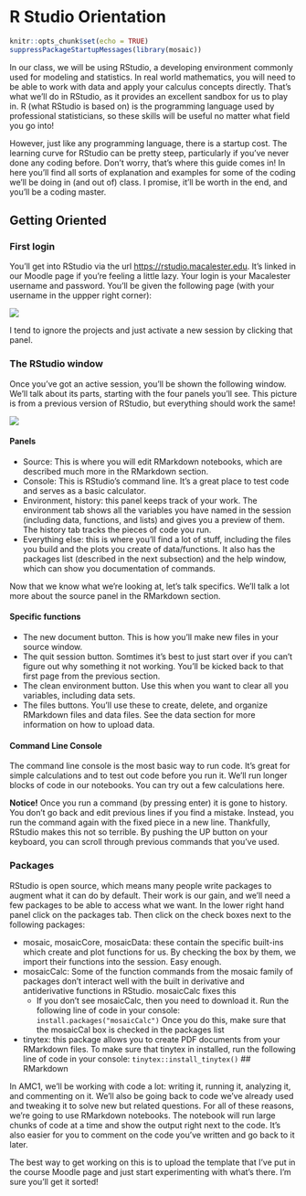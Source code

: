 # R Studio Orientation {.unnumbered}

```r
knitr::opts_chunk$set(echo = TRUE)
suppressPackageStartupMessages(library(mosaic))
```

In our class, we will be using RStudio, a developing environment commonly used for modeling and statistics. In real world mathematics, you will need to be able to work with data and apply your calculus concepts directly. That's what we'll do in RStudio, as it provides an excellent sandbox for us to play in. R (what RStudio is based on) is the programming language used by professional statisticians, so these skills will be useful no matter what field you go into!

However, just like any programming language, there is a startup cost. The learning curve for RStudio can be pretty steep, particularly if you've never done any coding before. Don't worry, that's where this guide comes in! In here you'll find all sorts of explanation and examples for some of the coding we'll be doing in (and out of) class. I promise, it'll be worth in the end, and you'll be a coding master.

## Getting Oriented

### First login

You'll get into RStudio via the url <https://rstudio.macalester.edu>. It's linked in our Moodle page if you're feeling a little lazy. Your login is your Macalester username and password. You'll be given the following page (with your username in the uppper right corner):

![](images/FirstPage.png)

I tend to ignore the projects and just activate a new session by clicking that panel.

### The RStudio window

Once you've got an active session, you'll be shown the following window. We'll talk about its parts, starting with the four panels you'll see. This picture is from a previous version of RStudio, but everything should work the same!

![](images/RStudioWindow.png)

#### Panels

-   Source: This is where you will edit RMarkdown notebooks, which are described much more in the RMarkdown section.
-   Console: This is RStudio's command line. It's a great place to test code and serves as a basic calculator.
-   Environment, history: this panel keeps track of your work. The environment tab shows all the variables you have named in the session (including data, functions, and lists) and gives you a preview of them. The history tab tracks the pieces of code you run.
-   Everything else: this is where you'll find a lot of stuff, including the files you build and the plots you create of data/functions. It also has the packages list (described in the next subsection) and the help window, which can show you documentation of commands.

Now that we know what we're looking at, let's talk specifics. We'll talk a lot more about the source panel in the RMarkdown section.

#### Specific functions

-   The new document button. This is how you'll make new files in your source window.
-   The quit session button. Somtimes it's best to just start over if you can't figure out why something it not working. You'll be kicked back to that first page from the previous section.
-   The clean environment button. Use this when you want to clear all you variables, including data sets.
-   The files buttons. You'll use these to create, delete, and organize RMarkdown files and data files. See the data section for more information on how to upload data.

#### Command Line Console

The command line console is the most basic way to run code. It's great for simple calculations and to test out code before you run it. We'll run longer blocks of code in our notebooks. You can try out a few calculations here.

**Notice!** Once you run a command (by pressing enter) it is gone to history. You don't go back and edit previous lines if you find a mistake. Instead, you run the command again with the fixed piece in a new line. Thankfully, RStudio makes this not so terrible. By pushing the UP button on your keyboard, you can scroll through previous commands that you've used.

### Packages

RStudio is open source, which means many people write packages to augment what it can do by default. Their work is our gain, and we'll need a few packages to be able to access what we want. In the lower right hand panel click on the packages tab. Then click on the check boxes next to the following packages:

```{=html}
<!--
* fetch: this package knows how to load in data files
-->
```

-   mosaic, mosaicCore, mosaicData: these contain the specific built-ins which create and plot functions for us. By checking the box by them, we import their functions into the session. Easy enough.
-   mosaicCalc: Some of the function commands from the mosaic family of packages don't interact well with the built in derivative and antiderivative functions in RStudio. mosaicCalc fixes this
    -   If you don't see mosaicCalc, then you need to download it. Run the following line of code in your console: `install.packages("mosaicCalc")` Once you do this, make sure that the mosaicCal box is checked in the packages list
- tinytex: this package allows you to create PDF documents from your RMarkdown files. To make sure that tinytex in installed, run the following line of code in your console: `tinytex::install_tinytex()`
## RMarkdown

In AMC1, we'll be working with code a lot: writing it, running it, analyzing it, and commenting on it. We'll also be going back to code we've already used and tweaking it to solve new but related questions. For all of these reasons, we're going to use RMarkdown notebooks. The notebook will run large chunks of code at a time and show the output right next to the code. It's also easier for you to comment on the code you've written and go back to it later.

The best way to get working on this is to upload the template that I've put in the course Moodle page and just start experimenting with what's there. I'm sure you'll get it sorted!

````{=html}
<!--

## Calculations in RStudio

While RStudio is incredibly powerful, it has a lot of rules we need to follow about syntax. You will probably make a lot of mistakes with syntax when you start out (and probably after that, too) so it's helpful to know the ground rules and how to read error messages that come up.

### Basic Commands

#### Arithmetic
RStudio has a lot of built in functions that are pretty intuitive:
```r
2+3
4^3
sqrt(49)
```
Some of these functions, like `sqrt()`, take parameters (we put in 49). If you need help with a function, particularly if you need to know about how it takes its parameters, you can use the question mark in front of the function in the Console. Running this pulls up a help page in the lower right window about that function. The examples here are particularly useful!

Multiplication _always_ takes a `*` sign! For example, suppose I wanted to calculate $2\sin(\pi/2)$. We humans know that the two is multiplied on the sine function, but RStudio doesn't get it. 
```r
2 sin(pi/2)
```

We can fix this by including a multiplication sign between 2 and $\sin(\pi/2)$. 

```r
2 * sin(pi/2)
```

#### Exponentials and Logarithms
Another common error made regards the function $e^{x}$. RStudio instead uses the built in function exp:
```r
exp(1.7)
```
Here's how *not* to do this:

* `e^(1.7)`: R doesn't know what `e` means
* `exp^(1.7)`: You don't need the `^`
* `exp 1.7`: You do need the parentheses because `exp` is a function
```

Logarithms have a similar problem. The notation for the natural log in RStudio is `log()`, _not_ "ln". If you want to do $\log_{10}$, you use the command `log10`:

```r
log(100)
log10(100)
```

### Variables

Sometimes it's helpful to define a variable, particularly if we need to use it a lot. RStudio makes this easy.

```r
y=4
sin(3*y)
```

RStudio will keep track of your variables in the environment tab. If you want to delete all your variables, use the little broom icon. 

### Lists and sequences

Some of the calculations in AMC1 require a doing calculations over and over again to get an estimate of a value. A great way to do this is with a list or a sequence. It's also how we'll define coordinates for points. 

RStudio makes a list with the `c()` command. The "c" in short for "combine these values to make into a list".

```r
P=c(3,5,11,-1,4)
P
```

If you want to make a sequence, you use the `seq()` command. This takes the parameters

* `from`: where we start the sequence 
* `to`: where we want the sequence to end
* `by`: how large the step is.
So if I wanted a sequence 1, 1.1, 1.2, 1.3, etc... all the way up to 2, I would write

```r
S=seq(from=1, to=2, by=0.1)
S
```

Note that the default order of these parameters is `from,to,by` so you can also get this sequence with the shorter command

```r
S=seq(1, 2, 0.1)
S
```

**Pro Tips**:

* Always write `0.1` instead of `.1` in your code. It is much easier to read and to debug later!
* Consider adding a space after your commas to separate parameters. It's much easier to read later!



What's great about these lists is that you can do calculations to the whole list with only a few lines of code. For example, say I wanted to calculate 
$$f(x)=e^x-1+\sqrt{x}$$
for each of the points in my sequence `S`. I'll call those new values `T`:
```r
T=exp(S)-1+sqrt(S)
T
```
I use the sequence as my variable, and RStudio knows to calculate for each value in the sequence.

### Making functions

Suppose I asked you to calculate $f(3.2), f(3.3), f(3.33), f(3.339)$ for the function
\[f(x)=0.7 e^{2+x}-1.1\sin(x)-1\]

You could absolutely type this into RStudio by hand. I'll do the first one:

```r
0.7*exp(2+3.2)-1.1*sin(3.2)-1
```
This would get really old, though, particularly if I asked you to do it for four hundred points instead of four points. We'll build ourselves a function to do it instead! To do this, we'll employ the makeFun command:

```r
f=makeFun(0.7*exp(2+x)-1.1*sin(x)-1~x)
```
Much of this is pretty intuitive, except for maybe the final `~ x`. This tilde symbol comes up a lot in RStudio and it indicates *dependence*. We need to tell RStudio that $f$ is in terms of this variable $x$, so it knows where to put an input when I ask it to:

```r
f(3.2)
```

One of the main themes of this course is to generalize the work we do to many variables. We can also build multivariable functions with the same command, just changing the dependency a little bit. Suppose I want to code up $g(x,y)=\cos(xy)$:

```r
g=makeFun(cos(x*y)~x&y)
g(2,pi)
```
Notice the ampersand `&` in the dependency. Now my function depends on both $x$ and $y$. 

## Data

One of our jobs in AMC1 is tackling the challenges of working with real life data. This is where RStudio really shines. Math 155 will teach you a ton more on how to work with data in RStudio, so we'll just handle the basics here. This section talks about how to import data and work with it. For how to plot, head over to the plots section of this primer.

### Importing data from RStudio/mosaic

We use different code to import data depending on where we're calling it from. RStudio and the mosaic packages have lots of data sets built in that we can get at for our work. To do this, we use the fetchData command. We'll give our data set a variable name so we can easily reference it. 

```r
somedata = fetch::fetchData("stan-data.csv")
```
If you look over in your environment tab, this data set has now appeared. It's 222 observations of 2 variables. In that environments tab, you can look at the data by clicking on the small arrow (to see the first few entries) or the spreadsheet button (to open the file in the source panel). If you want to see the first bit of data in your console or your RMarkdown file, you can use the head command:

```r
head(somedata)
```

It looks like we've got some data about temperature over time. 

### Importing .csv files

Sometimes we will want to import our own data sets. The easiest way to do this is to have RStudio read it as a .csv file. Excel and other spreadsheet editors can export their files as .csv files, but we need to do some work to get it into our session. 


+ The first thing we need to do is upload the data set to our files. In the lower right panel, click on the files tab and then the upload button. You will be prompted to pick a file.
+ Once you have uploaded the file, it should appear in your files list. 
+ At the top of the environment/history tab, there is an import data set button. From that drop down menu, pick from csv. 
+ When the popup appears, click the browse button. You will be shown the files you have in your RStudio directory. Pick the one you just uploaded. 
+ Before you import it, you may want to change the name of the data set (in the lower left corner).
+ If you don't want to view your data after you import it, delete the view command from the code preview section (lower right of the popup). 
+ Hit import! You'll see your data set is listed in the environment tab.



## Plots 

One of the first things we learn about functions is that they can be represented with a graph. We can build the plot of a function with the appropriately named plotFun.

### Single variable plots

I like to build my functions with a makeFun command first, then we employ plotFun in a similar fashion.
```r
f=makeFun(3*x+2*sin(pi*x)~x)
plotFun(f(x)~x)
```

`plotFun` takes a whole variety of parameters, here are a few useful ones:

* `xlim`, `ylim`: sets the range of your $x$-axis. Example: `xlim=range(1,4), ylim=range(3,60)`
* `col`: sets the color of the function you plot. RStudio will recognize most basic colors, which you will pass as strings. Example: `col="red"`
* `add`: you'll use this when you want to add multiple functions to the same plot. We'll see an example of it below.
Example: `add=TRUE`
* `xlab`, `ylab`: for labeling your axes. You'll pass this as a string as well. Exanoke: `xlab="time", ylab="red=velocity, blue=position"`


Let's try some of this out. I broke the third line so it would all fit, you don't need to!

```r
f=makeFun(x^3+3~x)
g=makeFun(3*x^2~x)
plotFun(f(x)~x, xlim=range(1,4), ylim=range(3,60), 
        col="blue",xlab="time", ylab="red=velocity, blue=position")
plotFun(g(x)~x, col="red", add=TRUE)
```

RStudio is a little weird about plots in the RMarkdown in that you might get multiples if you're adding plots together. If you want the chunk to hold all plots until the end, add `fig.show='hold'` into the script braces at the top of the chunk.

### Multivariable plots

Plotting multivariable functions in RStudio is very similar, but you'll have to sort through more parameters and decide how you want to look at your function. Let's start with what RStudio does as a default:

```r
g=makeFun(-x*y*exp(-x^2-y^2)~x&y)
plotFun(g(x,y)~x&y)
```

We are given quite a colorful plot! Since the function takes two variables, $x$ and $y$, we need some third way to display the output. That's what the colors and contours do. The colors show the relative values of the function (cooler colors for smaller values) while the contours connect all points $(x,y)$ that have the same function output. Again, this plotFun comes with parameters which can make a better picture. The ones from the single variable section still hold, so we'll list just the new ones here.

* `filled`: this determines whether you want the colors or not. Example: `filled=FALSE`
* `levels`: this tells RStudio about how you want the contours. You can only plot a few (as a list) or you can give it a *sequence*. RStudio takes a list by using the `c()` command, where the numbers are separated by commas. The sequence command systematically makes a list by starting from a number, going to a number, and incrementing by a certain amount. Exxample: `levels = c(3,4,5) or levels=seq(from=0, to=4, by=.5)`
* `surface`: sometimes (probably rarely) you may want to look at the actual three dimensional surface of the function. It's not great for estimating, but can help you get an overall idea of what the function is doing. 
Example: `surface=TRUE`


We'll try a little bit out:

```r
g=makeFun(-x*y*exp(-x^2-y^2)~x&y)
plotFun(g(x,y)~x&y, xlim=range(-1.5,1.5),
        ylim=range(-1.5,1.5), filled=FALSE, levels=seq(from=-.2,to=.2,by=0.05))
```

```r
f=makeFun(3*x^2-x-2*y^2+y-2~x&y)
plotFun(f(x,y)~x&y, surface=TRUE, xlim=range(-5,5), ylim=range(-5,5), zlab="f(x,y)")
```

### Plotting data

This is all great for nice, continuous, algebraic functions, but one of our jobs in AMC1 is to work with real life data. How do we plot that? Instead of the plotFun command, we'll use plotPoints. Recall from the lists and sequences section that we can define points with the commands `c()` or `seq()`. Suppose I want to plot the following points:

|     |      |      |      |      |      |
|-----|------|------|------|------|------|
| $x$ | -2.2 | -2.0 | -1.8 | -1.6 | -1.4 |
| $y$ |  6   |  4   |   2  |   0  | -2   |


 
```r
plotPoints(c(6,4,2,0,-2)~c(-2.2,-2.0,-1.8,-1.6,-1.4))
```

*Notice:* the $y$ coordinates go first! This is because we once again use the tilde to denote dependency. 

If you want to plot points from a data set, you'll use the same command with some alternate parameters. I'll use a previously loaded data set (unhelpfully) called somedata. It's got two variables, time and temp. Check back in the data section for details. 

```r
plotPoints(temp~time,data=somedata)
```

Cool, we've got our plot. Two things to note:

* We have again put our dependent variable first and our independent variable second using the dependency symbol `~`. 
* We need to put in the parameter data=somedata! Not doing so will result in an error, because RStudio does not know where to find these elusive variables time and temp. 

-->
````
